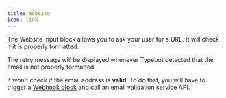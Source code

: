 ```yaml
---
title: Website
icon: link
---
```


The Website input block allows you to ask your user for a URL. It will check if it is properly formatted.

The retry message will be displayed whenever Typebot detected that the email is not properly formatted.

It won't check if the email address is **valid**. To do that, you will have to trigger a [Webhook block](/editor/blocks/integrations/webhook) and call an email validation service API.
